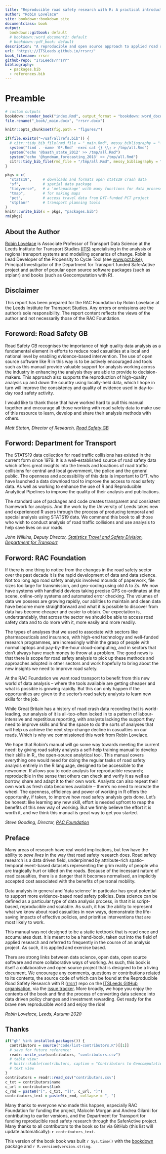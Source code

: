 ```yaml
---
title: "Reproducible road safety research with R: A practical introduction"
author: "Robin Lovelace"
site: bookdown::bookdown_site
documentclass: book
output:
  bookdown::gitbook: default
  # bookdown::word_document2: default
  # bookdown::pdf_book: default
description: "A reproducible and open source approach to applied road safety research"
url: 'https\://ITSLeeds.github.io/rrsrr/'
book_filename: rrsrr
github-repo: "ITSLeeds/rrsrr"
bibliography:
  - packages.bib
  - references.bib
---
```


# Preamble {-}

```r
# custom outputs
bookdown::render_book("index.Rmd", output_format = "bookdown::word_document2")
file.rename("_book/_main.docx", "rrsrr.docx")
```

```r
knitr::opts_chunk$set(fig.path = "figures/")
```

```r
if(file.exists("~/uaf/allrefs.bib")) {
  # citr::tidy_bib_file(rmd_file = "_main.Rmd", messy_bibliography = "~/uaf/allrefs.bib", file = "references.bib")
  system("find . -name '0*.Rmd' -exec cat {} \\; > /tmp/all.Rmd")
  system("echo '@baath_state_2012' >> /tmp/all.Rmd")
  system("echo '@hyndman_forecasting_2018' >> /tmp/all.Rmd")
  citr::tidy_bib_file(rmd_file = "/tmp/all.Rmd", messy_bibliography = "~/uaf/allrefs.bib", file = "references.bib")
}
```

```r
pkgs = c(
  "stats19",     # downloads and formats open stats19 crash data
  "sf",          # spatial data package
  "tidyverse",   # a 'metapackage' with many functions for data processing
  "tmap",        # for making maps
  "pct",         # access travel data from DfT-funded PCT project 
  "stplanr"      # transport planning tools
)
knitr::write_bib(x = pkgs, "packages.bib")
rm(pkgs)
```

## About the Author {-}

[Robin Lovelace](https://www.robinlovelace.net/) is Associate Professor of Transport Data Science at the Leeds Institute
for Transport Studies [(ITS)](https://environment.leeds.ac.uk/transport) specialising in the analysis of regional transport systems and
modelling scenarios of change. Robin is Lead Developer of the Propensity to Cycle Tool (see [www.pct.bike](https://www.pct.bike/)), Principal Investigator of the Department for Transport funded SaferActive project and author of popular open source software packages (such as stplanr) and books
(such as Geocomputation with R).

## Disclaimer {-}

This report has been prepared for the RAC Foundation by Robin Lovelace at the Leeds Institute for Transport Studies. Any errors or omissions are the author’s sole responsibility. The report content reflects the views of the author and not necessarily those of the RAC Foundation.

## Foreword: Road Safety GB {-}

Road Safety GB recognises the importance of high quality data analysis as a fundamental element in efforts to reduce road casualties at a local and national level by enabling evidence-based intervention. The use of open source software like R in this way is to be actively encouraged and tools such as this manual provide valuable support for analysts working across the industry in enhancing the analysis they are able to provide to decision-makers. This approach also supports the reproduction of high-quality analysis up and down the country using locally-held data, which I hope in turn will improve the consistency and quality of evidence used in day-to-day road safety activity.
 
I would like to thank those that have worked hard to pull this manual together and encourage all those working with road safety data to make use of this resource to learn, develop and share their analysis methods with others.
 
*Matt Staton, Director of Research, [Road Safety GB](https://roadsafetygb.org.uk/)*

## Forword: Department for Transport {-}

The STATS19 data collection for road traffic collisions has existed in the current form since 1979. It is a well-established source of road safety data which offers great insights into the trends and locations of road traffic collisions for central and local government, the police and the general public. The openness and accessibility of this data is important to DfT, who have launched a data download tool to improve the access to road safety data. As well as working to enhance the use of R and Reproducible Analytical Pipelines to improve the quality of their analysis and publications. 
 
The standard use of packages and code creates transparent and consistent framework for analysis. And the work by the University of Leeds takes new and experienced R users through the process of producing temporal and special analysis using STATS19 data. We commend this book to all those who wish to conduct analysis of road traffic collisions and use analysis to help save lives on our roads.
 
*John Wilkins, Deputy Director, [Statistics Travel and Safety Division](https://www.gov.uk/government/organisations/department-for-transport/about/statistics), [Department for Transport](https://www.gov.uk/government/organisations/department-for-transport)*

## Forword: RAC Foundation {-}

If there is one thing to notice from the changes in the road safety sector over the past decade it is the rapid development of data and data science. Not too long ago road safety analysis involved mounds of paperwork, file sizes too large for transmission, and geo-coding using old A to Zs. We now have systems with handheld devices taking precise GPS co-ordinates at the scene, online-only systems and automated error checking. The volumes of data we possess are growing rapidly, our abilities to maintain and clean data have become more straightforward and what it is possible to discover from data has become cheaper and easier to obtain. Our expectation is, understandably, that across the sector we should be able to access road safety data and to do more with it, more easily and more readily.

The types of analyses that we used to associate with sectors like pharmaceuticals and insurance, with high-end technology and well-funded research programmes, are increasingly within the grasp of people with normal laptops and pay-by-the-hour cloud-computing, and in sectors that don’t always have much money to throw at a problem. The good news is that there is scope for road safety analysis to pick up these methods and approaches adopted in other sectors and work hopefully to bring about the new insights we need to improve road safety.

At the RAC Foundation we want road transport to benefit from this new world of data analysis – where the tools available are getting cheaper and what is possible is growing rapidly. But this can only happen if the opportunities are given to the sector’s  road safety analysts to learn new skills for the job.

While Great Britain has a history of road crash data recording that is world-leading, our analysis of it is all-too-often locked in to a pattern of labour-intensive and repetitious reporting, with analysts lacking the support they need to improve skills and find the space to do the sorts of analyses that will help us achieve the next step-change decline in casualties on our roads. Which is why we commissioned this work from Robin Lovelace.

We hope that Robin’s manual will go some way towards meeting the current need: by giving road safety analysts a self-help training manual to develop their skills in R,, the open-source analytical tool. This manual covers everything one would need for doing the regular tasks of road safety analysis entirely in the R language, designed to be accessible to the newcomer.
R allows you to code analysis for reproducible research; reproducible in the sense that others can check and verify it as well as borrow, share and adapt it to their own work. Analysts can also repeat their own work as fresh data becomes available – there’s no need to recreate the wheel. The openness, efficiency and power of working in R offers the opportunity, if taken, to improve how road safety analysis gets done.
Let’s be honest: like learning any new skill, effort is needed upfront to reap the benefits of this new way of working. But we firmly believe the effort it is worth it, and we think this manual is great way to get you started.

*Steve Gooding, Director, [RAC Foundation](https://www.racfoundation.org/)*

## Preface {-}

Many areas of research have real world implications, but few have the ability to *save lives* in the way that road safety research does.
Road safety research is a data driven field, underpinned by attribute-rich spatio-temporal event-based datasets representing the grim reality of people who are tragically hurt or killed on the roads. 
Because of the incessant nature of road casualties, there is a danger that it becomes normalised, an implicitly accepted cost associated with the benefits of personal mobility.

Data analysis in general and 'data science' in particular has great potential to support more evidence-based road safety policies.
Data science can be defined as a particular type of data analysis process, in that it is script-based, reproducible and scalable. 
As such, it has the ability to represent what we know about road casualties in new ways, demonstrate the life-saving impacts of effective policies, and prioritise interventions that are most likely to work.

This manual was not designed to be a static textbook that is read once and accumulates dust. 
It is meant to be a hand-book, taken out into the field of applied research and referred to frequently in the course of an analysis project. 
As such, it is applied and exercise based.

There are strong links between data science, open data, open source software and more collaborative ways of working.
As such, this book is itself a collaborative and open source project that is designed to be a living document.
We encourage any comments, questions or contributions related to its contents, the source code of which can be found at the Reproducible Road Safety Research with R ([rrsrr](https://github.com/ITSLeeds/rrsrr)) repo on the [ITSLeeds GitHub organisation](https://github.com/ITSLeeds/), via the [issue tracker](https://github.com/ITSLeeds/rrsrr/issues).
More broadly, we hope you enjoy the contents of the book and find the process of converting data science into data driven policy changes and investment rewarding.
Get ready for the brave new reproducible world and enjoy the ride!

*Robin Lovelace, Leeds, Autumn 2020*

## Thanks {-}

```r
if("gh" %in% installed.packages()) {
  contributors = source("code/list-contributors.R")[[1]]
  # save for future reference:
  readr::write_csv(contributors, "contributors.csv")
  # table view:
  # knitr::kable(contributors, caption = "Contributors to Geocomputation with R")
  # text view
}
contributors = readr::read_csv("contributors.csv")
c_txt = contributors$name
c_url = contributors$link
c_rmd = paste0("[", c_txt, "](", c_url, ")")
contributors_text = paste0(c_rmd, collapse = ", ")
```


Many thanks to everyone who made this happen, especially RAC Foundation for funding the project, Malcolm Morgan and Andrea Gilardi for contributing to earlier versions, and the Department for Transport for funding reproducible road safety research through the SaferActive project.
Many thanks to all contributors to the book so far via GitHub (this list will update automatically): `r contributors_text`.

This version of the book book was built `r Sys.time()` with the [bookdown](https://bookdown.org/) package and `r R.version$version.string`.


<!-- Comments/questions: should the stats19 package be introduced in a paper of its own right? -->

<!-- If you need PDF output, uncomment bookdown::pdf_book above in YAML. You will need a LaTeX installation, e.g., https://yihui.name/tinytex/ -->

<!-- ## Tests {-} -->

<!-- References that failed initially. -->

<!-- [@baath_state_2012] -->
